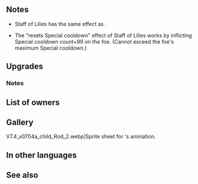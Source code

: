 {{Weapon Infobox
|tagid=SID_白百合の杖
|intID=3539
|image=wep_rd054
|exclusive=1
|weaponType=Colorless Staff
|cost=400
|might=14
|range=2
|effect=Calculates damage from staff like other weapons. After combat, if unit attacked, resets Special cooldown of target and foes within 2 spaces of target, and inflicts【Guard】on target and foes within 2 spaces of target. (Neutralizes Special cooldown count reductions after combat, but skills that Accelerate and Slow Specials are still effective.) At start of combat, if unit's HP ≥ 25%, grants Atk/Spd/Def/Res+4 to unit during combat.<br><br>【Guard】<br>Inflicts Special cooldown charge -1 on target per attack during combat through its next action. (Only highest value applied. Does not stack.)
|statModifiers=0,16,0,0,0
|required=-
|refinePaths=default
|refineSP=400
|refineMedals=500
|refineDews=200
|tagidExtraSkill1=一
|effectSkill1=If unit initiates combat or is within 2 spaces of an ally, grants Atk/Spd/Def/Res+4 to unit during combat, and also, after combat, if unit attacked, inflicts Atk/Spd-6 on target and foes within 2 spaces of target through their next actions. Grants Def/Res+6 to allies within 2 spaces of unit during combat and restores 7 HP to those allies after combat.
|iconSkill1=Staff of Lilies W.png
|properties=
}}
==Notes==
* Staff of Lilies has the same effect as {{St|Wrathful Staff}}.
{{Wrathful Staff}}
{{IfUnitAttacked}}
{{Guard}}
* The "resets Special cooldown" effect of Staff of Lilies works by inflicting Special cooldown count+99 on the foe. (Cannot exceed the foe's maximum Special cooldown.)
{{After combat Special modification}}
{{Temporary buffs}}

==Upgrades==
{{Weapon Upgrade List}}
===Notes===
{{IfUnitInitiates}}
{{Penalties|name={{St|Staff of Lilies|refine=Skill1}}}}
{{AlliesCombatEffect|effect=temporary buffs|name={{St|Staff of Lilies|refine=Skill1}}}}
{{After combat healing|allies=1|name={{St|Staff of Lilies|refine=Skill1}}}}
==List of owners==
{{Skill Hero List}}
==Gallery==
<gallery>
V7.4_v0704a_child_Rod_2.webp|Sprite sheet for {{PAGENAME}}'s animation.
</gallery>
==In other languages==
{{OtherLanguages
|japanese=白百合の杖
|german=Lilienstab
|spanishEU=Bastón de lirios
|spanishLA=Bastón de lirios
|french=Bâton de lys
|italian=Bastone giglio
|chineseTW=白百合之杖
|portuguese=Bastão de lírios
}}
==See also==
{{See also skills|cond=(Description LIKE '%if unit attacked%inflicts%special cooldown charge -_%per attack%' AND Description NOT LIKE '%if unit attacked%inflicts Def/Res-%special cooldown charge -_%per attack%' OR Description LIKE '%inflicts special cooldown count%after combat%' OR Description LIKE '%after combat%inflicts special cooldown count+_ on target%' OR Description LIKE '%restores%HP%allies%after their combat%' AND Description NOT LIKE '%adjacent%') AND Exclusive='1'}}
{{Weapons Navbox}}